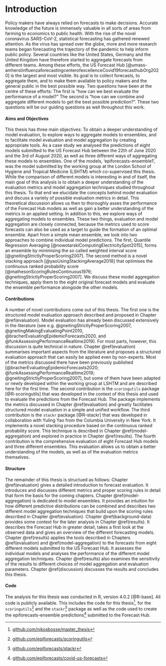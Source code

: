 \tableofcontents

# Introduction {#intro}

Policy makers have always relied on forecasts to make decisions. Accurate knowledge of the future is immensely valuable in all sorts of areas from farming to economics to public health. With the rise of the novel coronavirus SARS-CoV-2, statistical forecasting has gathered renewed attention. As the virus has spread over the globe, more and more research teams began forecasting the trajectory of the pandemic to help inform public policy. Several countries like the United States, Germany and the United Kingdom have therefore started to aggregate forecasts from different teams. Among these efforts, the US Forecast Hub [@umass-amherstinfluenzaforecastingcenterofexcellenceCovid19forecasthubOrg2020] is the largest and most visible. Its goal is to collect forecasts, to aggregate them, and to make them available to policy makers and the general public in the best possible way. Two questions have been at the centre of these efforts: The first is "how can we best evaluate the performance of a model?" The second is "how can we combine and aggregate different models to get the best possible prediction?". These two questions will be our guiding questions as well throughout this work. 

#### Aims and Objectives {-}

This thesis has three main objectives: To obtain a deeper understanding of model evaluation, to explore ways to aggregate models to ensembles, and to facilitate model evaluation and model aggregation by creating appropriate tools. As a case study we analysed the predictions of eight models submitted to the US Forecast Hub between the 22th of June 2020 and the 3rd of August 2020, as well as three different ways of aggregating these models to ensembles. One of the models, 'epiforecasts-ensemble1', was the model submitted by the working group at the London School of Hygiene and Tropical Medicine (LSHTM) which co-supervised this thesis. While the comparison of different models is interesting in and of itself, the main goal of this analysis is to obtain a deeper understanding of the evaluation metrics and model aggregation techniques studied throughout this thesis. To that end we elucidate the concepts behind model evaluation and discuss a variety of possible evaluation metrics in detail. This theoretical discussion allows us then to thoroughly asses the performance of the Forecast Hub models as well as gain a better understanding of the metrics in an applied setting. In addition to this, we explore ways of aggregating models to ensembles. These two things, evaluation and model aggregation are closely connected, because the metrics used to score forecasts can also be used as a target to guide the formation of an optimal ensemble. Apart from a simple mean ensemble, we look into two approaches to combine individual model predictions. The first, Quantile Regression Averaging [@nowotarskiComputingElectricitySpot2015], forms an ensemble by minimising the so called weighted interval score [@gneitingStrictlyProperScoring2007]. The second method is a novel stacking approach [@yaoUsingStackingAverage2018] that optimises the continuous ranked probability score [@mathesonScoringRulesContinuous1976; @gneitingStrictlyProperScoring2007]. We discuss these model aggregation techniques, apply them to the eight original forecast models and evaluate the ensemble performance alongside the other models. 

#### Contributions {-}

A number of novel contributions come out of this thesis. The first one is the structured model evaluation approach described and proposed in Chapter \@ref(evaluation). Model evaluation has already been discussed extensively in the literature (see e.g. @gneitingStrictlyProperScoring2007, @gneitingMakingEvaluatingPoint2010, @bracherEvaluatingEpidemicForecasts2020, and @funkAssessingPerformanceRealtime2019). For most parts, however, this discussion is quite technical in nature. Chapter \@ref(evaluation) summarises important aspects from the literature and proposes a structured evaluation approach that can easily be applied even by non-experts. Most of the metrics discussed there have been previously published [@bracherEvaluatingEpidemicForecasts2020; @funkAssessingPerformanceRealtime2019; @gneitingStrictlyProperScoring2007], but some of them have been adapted or newly developed within the working group at LSHTM and are described here for the first time. The second contribution is the `scoringutils` package [@R-scoringutils] that was developed in the context of this thesis and used to evaluate the predictions from the Forecast Hub. The package implements the metrics discussed in Chapter \@ref(evaluation) and greatly facilitates structured model evaluation in a simple and unified workflow. The third contribution is the `stackr` package [@R-stackr] that was developed in collaboration with Yuling Yao from the Columbia University in New York. It implements a novel stacking procedure based on the continuous ranked probability score. This technique is described in Chapter \@ref(model-aggregation) and explored in practice in Chapter \@ref(results). The fourth contribution is the comprehensive evaluation of eight Forecast Hub models and three different ensembles. This evaluation allows us to obtain a better understanding of the models, as well as of the evaluation metrics themselves. 

#### Structure {-}

The remainder of this thesis is structued as follows: Chapter \@ref(evaluation) gives a detailed introduction to forecast evaluation. It introduces and discusses different metrics and proper scoring rules in detail that form the basis for the coming chapters. Chapter \@ref(model-aggregation) is dedicated to model ensembles. It provides an intuition for how different predictive distributions can be combined and describes two different model aggregation techniques that build upon the scoring rules described in Chapter \@ref(evaluation). Chapter \@ref(background-data) provides some context for the later analysis in Chapter \@ref(results). It describes the Forecast Hub in greater detail, takes a first look at the observed data and gives an overview of the different forecasting models. Chapter \@ref(results) applies the tools described in Chapters \@ref(evaluation) and \@ref(model-aggregation) to the forecasts from eight different models submitted to the US Forecast Hub. It assesses the individual models and analyses the performance of the different model aggregation techniques. Chapter \@ref(results) also examines the sensitivity of the results to different choices of model aggregation and evaluation parameters. Chapter \@ref(discussion) discusses the results and concludes this thesis. 

#### Code {-}

The analysis for this thesis was conducted in R, version 4.0.2 [@R-base]. All code is publicly available. This includes the code for this thesis^[[github.com/nikosbosse/master_thesis](https://github.com/nikosbosse/master_thesis)], for the `scoringutils`^[[github.com/epiforecasts/scoringutils](https://github.com/epiforecasts/scoringutils)] and the `stackr`^[[github.com/epiforecasts/stackr](https://github.com/epiforecasts/stackr)] package as well as the code used to create the epiforecasts-ensemble predictions^[[github.com/epiforecasts/covid-us-forecasts](https://github.com/epiforecasts/covid-us-forecasts)] submitted to the Forecast Hub. 






